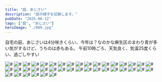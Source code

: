 ```yaml
---
title: "庭、あじさい"
description: "庭の様子を記録します。"
pubDate: "2025-06-12"
tags: ["庭", "あじさい"]
heroImage: "./009.jpg" 
---
```


自宅の庭、あじさいは4分咲きくらい、今年は？なのかな麻生区のまわり青が多い気がするけど、うちのは赤もある。
午前10時ごろ、天気良く、気温25度くらい、過ごしやすい


![#](./001.jpg)
![#](./002.jpg)
![#](./003.jpg)
![#](./004.jpg)
![#](./005.jpg)
![#](./006.jpg)
![#](./007.jpg)
![#](./008.jpg)
![#](./009.jpg)
![#](./010.jpg)
![#](./011.jpg)
![#](./012.jpg)
![#](./013.jpg)
![#](./014.jpg)
![#](./015.jpg)
![#](./016.jpg)
![#](./017.jpg)
![#](./018.jpg)
![#](./019.jpg)
![#](./020.jpg)
![#](./021.jpg)
![#](./022.jpg)
![#](./023.jpg)
![#](./024.jpg)
![#](./025.jpg)
![#](./026.jpg)
![#](./027.jpg)
![#](./028.jpg)
![#](./029.jpg)
![#](./030.jpg)
![#](./031.jpg)
![#](./032.jpg)
![#](./033.jpg)
![#](./034.jpg)
![#](./035.jpg)
![#](./036.jpg)
![#](./037.jpg)
![#](./038.jpg)
![#](./039.jpg)
![#](./040.jpg)
